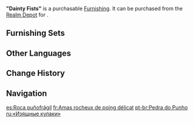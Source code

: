 {{Furnishing Infobox
|id             = 372211
|image          = Item "Dainty Fists".png
|category       = Landform
|subcategory    = Rock
|quality        = 3
|adeptal_energy = 20
|load           = 35
|reduced_load   = 24
|description    = A legend holds that [[Rex Lapis]] laid down sturdy rocks like these on a treacherous road in [[Mt. Tianheng]] to pose an obstacle to his foes. A great general under the command of a rival god passed by, saw the rocks in the road, and scoffed:<br />"These dainty rocks are no match for my fists." He then ordered his troops to continue their advance. To his surprise, the wheels of his chariot failed to crush these hardy rocks, and it lost control and overturned. The general fell some way down the mountain, then fled. This rock was named "Dainty Fists" in tribute to the prideful words that preceded his fall.
|mention        = Morax
|source1        = [[Realm Depot]]
}}
'''"Dainty Fists"''' is a purchasable [[Furnishing]]. It can be purchased from the [[Realm Depot]] for {{Item|Realm Currency|30|x=80}}.

==Furnishing Sets==
{{Craft Usage}}

==Other Languages==
{{Other Languages
|en      = "Dainty Fists"
|zhs     = 纤拳石
|zhs_rm  = Xiānquán Shí
|zht     = 纖拳石
|zht_rm  = Xiānquán Shí
|zh_tl   = Delicate Fist Rock
|ja      = 細拳石
|ja_rm   = Saiken-seki{{Assumed}}
|ja_tl   = Dainty Fist Rock
|ko      = 섬권석
|ko_tl   = Delicate Fist Rock
|es      = Roca puñofrágil
|es_tl   = Brittle-Fist Rock
|fr      = Amas rocheux de poing délicat
|fr_tl   = Rocky Heap of Delicate Fist
|ru      = «Изящные кулаки»
|ru_tl   = "Refined Fists"
|th      = หินกำปั้นบาง
|th_rm   = Hin Kampan Bang
|th_tl   = Thin Fist Rock
|vi      = Khiên Chưởng Thạch
|vi_tl   = 
|de      = Fauststein
|de_tl   = Fist Stone
|id      = "Petinju Mungil"
|id_tl   = "Tiny Boxer"
|pt      = Pedra do Punho
|pt_tl   = 
|tr      = "Çıtı Pıtı Yumruklar"
|tr_tl   = "Teeny Tiny Fists"
|it      = Pugni insignificanti
|it_tl   = Insignificant Punches
}}

==Change History==
{{Change History|1.5}}

==Navigation==
{{Furnishing Navbox|exterior}}

[[es:Roca puñofrágil]]
[[fr:Amas rocheux de poing délicat]]
[[pt-br:Pedra do Punho]]
[[ru:«Изящные кулаки»]]